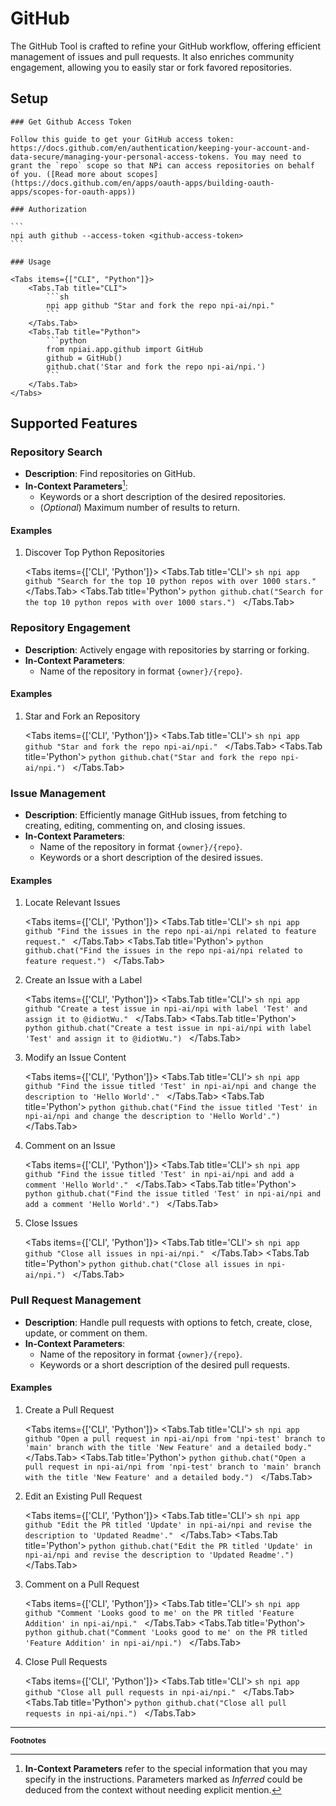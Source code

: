 
# GitHub

The GitHub Tool is crafted to refine your GitHub workflow, offering efficient management of issues and pull requests. It also enriches community engagement, allowing you to easily star or fork favored repositories.

## Setup

<Steps>

    ### Get Github Access Token

    Follow this guide to get your GitHub access token: https://docs.github.com/en/authentication/keeping-your-account-and-data-secure/managing-your-personal-access-tokens. You may need to grant the `repo` scope so that NPi can access repositories on behalf of you. ([Read more about scopes](https://docs.github.com/en/apps/oauth-apps/building-oauth-apps/scopes-for-oauth-apps))

    ### Authorization

    ```
    npi auth github --access-token <github-access-token>
    ```

    ### Usage

    <Tabs items={["CLI", "Python"]}>
        <Tabs.Tab title="CLI">
            ```sh
            npi app github "Star and fork the repo npi-ai/npi."
            ```
        </Tabs.Tab>
        <Tabs.Tab title="Python">
            ```python
            from npiai.app.github import GitHub
            github = GitHub()
            github.chat('Star and fork the repo npi-ai/npi.')
            ```
        </Tabs.Tab>
    </Tabs>

</Steps>

## Supported Features

### Repository Search

- **Description**: Find repositories on GitHub.
- **In-Context Parameters**[^1]:
  - Keywords or a short description of the desired repositories.
  - (_Optional_) Maximum number of results to return.

<h4 className='examples'>Examples</h4>

1. Discover Top Python Repositories

    <Tabs items={['CLI', 'Python']}>
        <Tabs.Tab title='CLI'>
            ```sh
            npi app github "Search for the top 10 python repos with over 1000 stars."
            ```
        </Tabs.Tab>
        <Tabs.Tab title='Python'>
            ```python
            github.chat("Search for the top 10 python repos with over 1000 stars.")
            ```
        </Tabs.Tab>
    </Tabs>

### Repository Engagement

- **Description**: Actively engage with repositories by starring or forking.
- **In-Context Parameters**:
  - Name of the repository in format `{owner}/{repo}`.

<h4 className='examples'>Examples</h4>

1. Star and Fork an Repository

    <Tabs items={['CLI', 'Python']}>
        <Tabs.Tab title='CLI'>
            ```sh
            npi app github "Star and fork the repo npi-ai/npi."
            ```
        </Tabs.Tab>
        <Tabs.Tab title='Python'>
            ```python
            github.chat("Star and fork the repo npi-ai/npi.")
            ```
        </Tabs.Tab>
    </Tabs>

### Issue Management

- **Description**: Efficiently manage GitHub issues, from fetching to creating, editing, commenting on, and closing issues.
- **In-Context Parameters**:
  - Name of the repository in format `{owner}/{repo}`.
  - Keywords or a short description of the desired issues.

<h4 className='examples'>Examples</h4>

1. Locate Relevant Issues

    <Tabs items={['CLI', 'Python']}>
        <Tabs.Tab title='CLI'>
            ```sh
            npi app github "Find the issues in the repo npi-ai/npi related to feature request."
            ```
        </Tabs.Tab>
        <Tabs.Tab title='Python'>
            ```python
            github.chat("Find the issues in the repo npi-ai/npi related to feature request.")
            ```
        </Tabs.Tab>
    </Tabs>

2. Create an Issue with a Label

    <Tabs items={['CLI', 'Python']}>
        <Tabs.Tab title='CLI'>
            ```sh
            npi app github "Create a test issue in npi-ai/npi with label 'Test' and assign it to @idiotWu."
            ```
        </Tabs.Tab>
        <Tabs.Tab title='Python'>
            ```python
            github.chat("Create a test issue in npi-ai/npi with label 'Test' and assign it to @idiotWu.")
            ```
        </Tabs.Tab>
    </Tabs>

3. Modify an Issue Content

    <Tabs items={['CLI', 'Python']}>
        <Tabs.Tab title='CLI'>
            ```sh
            npi app github "Find the issue titled 'Test' in npi-ai/npi and change the description to 'Hello World'."
            ```
        </Tabs.Tab>
        <Tabs.Tab title='Python'>
            ```python
            github.chat("Find the issue titled 'Test' in npi-ai/npi and change the description to 'Hello World'.")
            ```
        </Tabs.Tab>
    </Tabs>

4. Comment on an Issue

    <Tabs items={['CLI', 'Python']}>
        <Tabs.Tab title='CLI'>
            ```sh
            npi app github "Find the issue titled 'Test' in npi-ai/npi and add a comment 'Hello World'."
            ```
        </Tabs.Tab>
        <Tabs.Tab title='Python'>
            ```python
            github.chat("Find the issue titled 'Test' in npi-ai/npi and add a comment 'Hello World'.")
            ```
        </Tabs.Tab>
    </Tabs>

5. Close Issues

    <Tabs items={['CLI', 'Python']}>
        <Tabs.Tab title='CLI'>
            ```sh
            npi app github "Close all issues in npi-ai/npi."
            ```
        </Tabs.Tab>
        <Tabs.Tab title='Python'>
            ```python
            github.chat("Close all issues in npi-ai/npi.")
            ```
        </Tabs.Tab>
    </Tabs>

### Pull Request Management

- **Description**: Handle pull requests with options to fetch, create, close, update, or comment on them.
- **In-Context Parameters**:
  - Name of the repository in format `{owner}/{repo}`.
  - Keywords or a short description of the desired pull requests.

<h4 className='examples'>Examples</h4>

1. Create a Pull Request

    <Tabs items={['CLI', 'Python']}>
        <Tabs.Tab title='CLI'>
            ```sh
            npi app github "Open a pull request in npi-ai/npi from 'npi-test' branch to 'main' branch with the title 'New Feature' and a detailed body."
            ```
        </Tabs.Tab>
        <Tabs.Tab title='Python'>
            ```python
            github.chat("Open a pull request in npi-ai/npi from 'npi-test' branch to 'main' branch with the title 'New Feature' and a detailed body.")
            ```
        </Tabs.Tab>
    </Tabs>

2. Edit an Existing Pull Request

    <Tabs items={['CLI', 'Python']}>
        <Tabs.Tab title='CLI'>
            ```sh
            npi app github "Edit the PR titled 'Update' in npi-ai/npi and revise the description to 'Updated Readme'."
            ```
        </Tabs.Tab>
        <Tabs.Tab title='Python'>
            ```python
            github.chat("Edit the PR titled 'Update' in npi-ai/npi and revise the description to 'Updated Readme'.")
            ```
        </Tabs.Tab>
    </Tabs>

3. Comment on a Pull Request

    <Tabs items={['CLI', 'Python']}>
        <Tabs.Tab title='CLI'>
            ```sh
            npi app github "Comment 'Looks good to me' on the PR titled 'Feature Addition' in npi-ai/npi."
            ```
        </Tabs.Tab>
        <Tabs.Tab title='Python'>
            ```python
            github.chat("Comment 'Looks good to me' on the PR titled 'Feature Addition' in npi-ai/npi.")
            ```
        </Tabs.Tab>
    </Tabs>

4. Close Pull Requests

    <Tabs items={['CLI', 'Python']}>
        <Tabs.Tab title='CLI'>
            ```sh
            npi app github "Close all pull requests in npi-ai/npi."
            ```
        </Tabs.Tab>
        <Tabs.Tab title='Python'>
            ```python
            github.chat("Close all pull requests in npi-ai/npi.")
            ```
        </Tabs.Tab>
    </Tabs>

<FeatureRequest />

---
<b><small>Footnotes</small></b>

[^1]: **In-Context Parameters** refer to the special information that you may specify in the instructions. Parameters marked as _Inferred_ could be deduced from the context without needing explicit mention.
